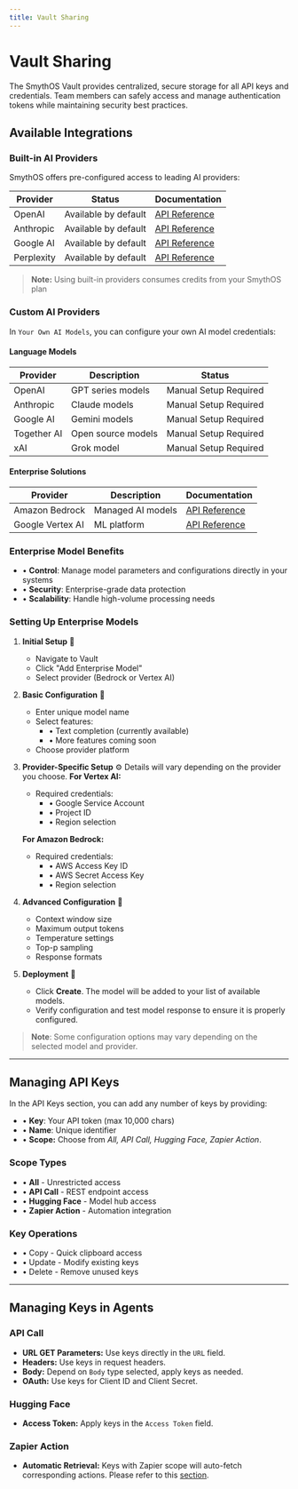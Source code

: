 ```yaml
---
title: Vault Sharing
---
```


# Vault Sharing

The SmythOS Vault provides centralized, secure storage for all API keys and credentials. Team members can safely access and manage authentication tokens while maintaining security best practices.

## Available Integrations

### Built-in AI Providers

SmythOS offers pre-configured access to leading AI providers:

| Provider | Status | Documentation |
|----------|---------|---------------|
| OpenAI | Available by default | [API Reference](https://platform.openai.com/) |
| Anthropic | Available by default | [API Reference](https://docs.anthropic.com/) |
| Google AI | Available by default | [API Reference](https://console.developers.google.com) |
| Perplexity | Available by default | [API Reference](https://docs.perplexity.ai/) |

> **Note:** Using built-in providers consumes credits from your SmythOS plan

### Custom AI Providers

In `Your Own AI Models`, you can configure your own AI model credentials:

#### Language Models

| Provider | Description | Status |
|----------|-------------|------------|
| OpenAI | GPT series models | Manual Setup Required |
| Anthropic | Claude models | Manual Setup Required |
| Google AI | Gemini models | Manual Setup Required |
| Together AI | Open source models | Manual Setup Required |
| xAI | Grok model | Manual Setup Required |

#### Enterprise Solutions

| Provider | Description | Documentation |
|----------|-------------|---------------|
| Amazon Bedrock | Managed AI models | [API Reference](https://aws.amazon.com/bedrock/) |
| Google Vertex AI | ML platform | [API Reference](https://cloud.google.com/vertex-ai/docs) |

### Enterprise Model Benefits
- • **Control**: Manage model parameters and configurations directly in your systems
- • **Security**: Enterprise-grade data protection
- • **Scalability**: Handle high-volume processing needs

### Setting Up Enterprise Models

1. **Initial Setup** 📌
   - Navigate to Vault
   - Click "Add Enterprise Model"
   - Select provider (Bedrock or Vertex AI)

2. **Basic Configuration** 📝
   - Enter unique model name
   - Select features:
     - • Text completion (currently available)
     - • More features coming soon
   - Choose provider platform

3. **Provider-Specific Setup** ⚙️
   Details will vary depending on the provider you choose.
   **For Vertex AI:**
   - Required credentials:
     - • Google Service Account
     - • Project ID
     - • Region selection

   **For Amazon Bedrock:**
   - Required credentials:
     - • AWS Access Key ID
     - • AWS Secret Access Key
     - • Region selection

4. **Advanced Configuration** 🎯
   - Context window size
   - Maximum output tokens
   - Temperature settings
   - Top-p sampling
   - Response formats

5. **Deployment** 🚀
   - Click **Create**. The model will be added to your list of available models.
   - Verify configuration and test model response to ensure it is properly configured.

> **Note**: Some configuration options may vary depending on the selected model and provider.

<Arcade src="https://demo.arcade.software/IW2DEAFY3PcEM8w2IYpF?embed&embed_mobile=tab&embed_desktop=inline&show_copy_link=true" title="Global Keys | SmythOS" />

--- 
## Managing API Keys
In the API Keys section, you can add any number of keys by providing:
   - • **Key**: Your API token (max 10,000 chars)
   - • **Name**: Unique identifier
   - • **Scope:** Choose from *All, API Call, Hugging Face, Zapier Action*.

### Scope Types
- • **All** - Unrestricted access
- • **API Call** - REST endpoint access
- • **Hugging Face** - Model hub access
- • **Zapier Action** - Automation integration

### Key Operations
- • Copy - Quick clipboard access
- • Update - Modify existing keys
- • Delete - Remove unused keys

<Arcade src="https://demo.arcade.software/EZp8e9I4OdnZST40yW38?embed&embed_mobile=tab&embed_desktop=inline&show_copy_link=true" title="Keys | SmythOS" />

---

## Managing Keys in Agents

### API Call

- **URL GET Parameters:** Use keys directly in the `URL` field.
- **Headers:** Use keys in request headers.
- **Body:** Depend on `Body` type selected, apply keys as needed.
- **OAuth:** Use keys for Client ID and Client Secret.

<Arcade src="https://demo.arcade.software/vAVBpnUpVv07JQHtEOiy?embed&embed_mobile=tab&embed_desktop=inline&show_copy_link=true" title="Vault - API Call | SmythOS" />


### Hugging Face

- **Access Token:** Apply keys in the `Access Token` field.

### Zapier Action
- **Automatic Retrieval:** Keys with Zapier scope will auto-fetch corresponding actions. Please refer to this [section](components/ZapierAction).